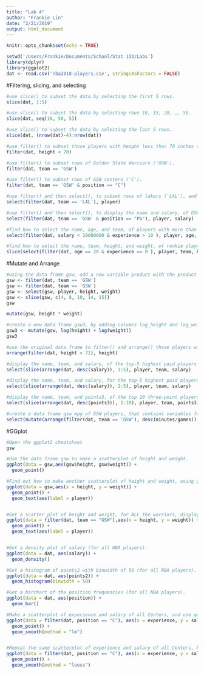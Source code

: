 ```yaml
---
title: "Lab 4"
author: "Frankie Lin"
date: "2/21/2019"
output: html_document
---
```


```r
knitr::opts_chunk$set(echo = TRUE)
```

```r
setwd('/Users/Frankie/Documents/School/Stat 133/Labs')
library(dplyr)
library(ggplot2)
dat <- read.csv('nba2018-players.csv', stringsAsFactors = FALSE)
```

#Filtering, slicing, and selecting
```r
#use slice() to subset the data by selecting the first 5 rows.
slice(dat, 1:5)

#use slice() to subset the data by selecting rows 10, 15, 20, …, 50.
slice(dat, seq(10, 50, 5))

#use slice() to subset the data by selecting the last 5 rows.
slice(dat, (nrow(dat)-4):nrow(dat))

#use filter() to subset those players with height less than 70 inches tall.
filter(dat, height < 70)

#use filter() to subset rows of Golden State Warriors ('GSW').
filter(dat, team == 'GSW')

#use filter() to subset rows of GSW centers ('C').
filter(dat, team == 'GSW' & position == "C")

#use filter() and then select(), to subset rows of lakers ('LAL'), and then display their names.
select(filter(dat, team == 'LAL'), player)

#use filter() and then select(), to display the name and salary, of GSW point guards
select(filter(dat, team == 'GSW' & position == "PG"), player, salary)

#find how to select the name, age, and team, of players with more than 10 years of experience, making 10 million dollars or less.
select(filter(dat, salary < 10000000 & experience > 10 ), player, age, team)

#find how to select the name, team, height, and weight, of rookie players, 20 years old, displaying only the first five occurrences (i.e. rows)
slice(select(filter(dat, age == 20 & experience == 0 ), player, team, height, weight), 1:5)
```

#Mutate and Arrange
```r
#using the data frame gsw, add a new variable product with the product of height and weight.
gsw <- filter(dat, team == 'GSW')
gsw <- filter(dat, team == 'GSW')
gsw <- select(gsw, player, height, weight)
gsw <- slice(gsw, c(4, 8, 10, 14, 15))
gsw

mutate(gsw, height * weight)

#create a new data frame gsw3, by adding columns log_height and log_weight with the log transformations of height and weight.
gsw3 <- mutate(gsw, log(height) + log(weight))
gsw3

#use the original data frame to filter() and arrange() those players with height less than 71 inches tall, in increasing order.
arrange(filter(dat, height < 71), height)

#display the name, team, and salary, of the top-5 highest paid players
select(slice(arrange(dat, desc(salary)), 1:5), player, team, salary)

#display the name, team, and salary, for the top-5 highest paid players
select(slice(arrange(dat, desc(salary)), 1:5), player, team, salary)

#display the name, team, and points3, of the top 10 three-point players
select(slice(arrange(dat, desc(points3)), 1:10), player, team, points3)

#create a data frame gsw_mpg of GSW players, that contains variables for player name, experience, and min_per_game (minutes per game), sorted by min_per_game (in descending order)
select(mutate(arrange(filter(dat, team == 'GSW'), desc(minutes/games)), min_per_game = minutes/games),player, experience, min_per_game)

```

#GGplot
```r
#Open the ggplot2 cheatsheet
gsw

#Use the data frame gsw to make a scatterplot of height and weight.
ggplot(data = gsw,aes(gsw$height, gsw$weight)) + 
  geom_point()

#Find out how to make another scatterplot of height and weight, using geom_text() to display the names of the players.
ggplot(data = gsw,aes(x = height, y = weight)) + 
  geom_point() + 
  geom_text(aes(label = player))


#Get a scatter plot of height and weight, for ALL the warriors, displaying their names with geom_label().
ggplot(data = filter(dat, team == "GSW"),aes(x = height, y = weight)) + 
  geom_point() + 
  geom_text(aes(label = player))


#Get a density plot of salary (for all NBA players).
ggplot(data = dat, aes(salary)) + 
  geom_density()

#Get a histogram of points2 with binwidth of 50 (for all NBA players).
ggplot(data = dat, aes(points2)) + 
  geom_histogram(binwidth = 50)

#Get a barchart of the position frequencies (for all NBA players).
ggplot(data = dat, aes(position)) + 
  geom_bar()

#Make a scatterplot of experience and salary of all Centers, and use geom_smooth() to add a regression line.
ggplot(data = filter(dat, position == "C"), aes(x = experience, y = salary)) + 
  geom_point() + 
  geom_smooth(method = "lm")


#Repeat the same scatterplot of experience and salary of all Centers, but now use geom_smooth() to add a loess line (i.e. smooth line).
ggplot(data = filter(dat, position == "C"), aes(x = experience, y = salary)) + 
  geom_point() + 
  geom_smooth(method = "loess")

```



